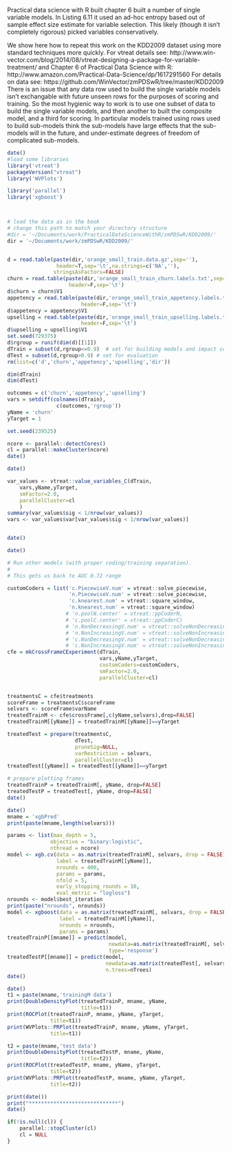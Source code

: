 

Practical data science with R built chapter 6 built a number of single variable models.
In Listing 6.11 it used an ad-hoc entropy based out of sample effect size estimate
for variable selection.  This likely (though it isn't completely rigorous) picked 
variables conservatively.

We show here how to repeat this work on the KDD2009 dataset using more standard
techniques more quickly.
For vtreat details see: 
   http://www.win-vector.com/blog/2014/08/vtreat-designing-a-package-for-variable-treatment/
and Chapter 6 of Practical Data Science with R: 
    http://www.amazon.com/Practical-Data-Science/dp/1617291560
For details on data see: 
    https://github.com/WinVector/zmPDSwR/tree/master/KDD2009
There is an issue that any data row used to build the single variable models isn't
exchangable with future unseen rows for the purposes of scoring and training.  So
the most hygienic way to work is to use one subset of data to build the single variable models,
and then another to built the composite model, and a third for scoring.  In particular
models trained using rows used to build sub-models think the sub-models have large effects
that the sub-models will in the future, and under-estimate degrees of freedom of complicated
sub-models.


```r
date()
#load some libraries
library('vtreat')
packageVersion("vtreat")
library('WVPlots') 

library('parallel')
library('xgboost')



# load the data as in the book
# change this path to match your directory structure
#dir = '~/Documents/work/PracticalDataScienceWithR/zmPDSwR/KDD2009/' 
dir = '~/Documents/work/zmPDSwR/KDD2009/' 


d = read.table(paste(dir,'orange_small_train.data.gz',sep=''),
                header=T,sep='\t',na.strings=c('NA',''), 
               stringsAsFactors=FALSE)
churn = read.table(paste(dir,'orange_small_train_churn.labels.txt',sep=''),
                    header=F,sep='\t')
d$churn = churn$V1
appetency = read.table(paste(dir,'orange_small_train_appetency.labels.txt',sep=''),
                        header=F,sep='\t')
d$appetency = appetency$V1
upselling = read.table(paste(dir,'orange_small_train_upselling.labels.txt',sep=''),
                        header=F,sep='\t')
d$upselling = upselling$V1
set.seed(729375)
d$rgroup = runif(dim(d)[[1]])
dTrain = subset(d,rgroup<=0.9)  # set for building models and impact coding
dTest = subset(d,rgroup>0.9) # set for evaluation
rm(list=c('d','churn','appetency','upselling','dir'))

dim(dTrain)
dim(dTest)

outcomes = c('churn','appetency','upselling')
vars = setdiff(colnames(dTrain),
                c(outcomes,'rgroup'))
yName = 'churn'
yTarget = 1

set.seed(239525)

ncore <- parallel::detectCores()
cl = parallel::makeCluster(ncore)
date()
```

```r
date()

var_values <- vtreat::value_variables_C(dTrain,
    vars,yName,yTarget,
    smFactor=2.0, 
    parallelCluster=cl
    )
summary(var_values$sig < 1/nrow(var_values))
vars <- var_values$var[var_values$sig < 1/nrow(var_values)]


date()
```


```r
date()

# Run other models (with proper coding/training separation).
#
# This gets us back to AUC 0.72 range

customCoders = list('c.PiecewiseV.num' = vtreat::solve_piecewise,
                    'n.PiecewiseV.num' = vtreat::solve_piecewise,
                    'c.knearest.num' = vtreat::square_window,
                    'n.knearest.num' = vtreat::square_window)
                   # 'n.poolN.center' = vtreat::ppCoderN, 
                   # 'c.poolC.center' = vtreat::ppCoderC)
                   # 'n.NonDecreasingV.num' = vtreat::solveNonDecreasing,
                   # 'n.NonIncreasingV.num' = vtreat::solveNonIncreasing, 
                   # 'c.NonDecreasingV.num' = vtreat::solveNonDecreasing,
                   # 'c.NonIncreasingV.num' = vtreat::solveNonIncreasing)
cfe = mkCrossFrameCExperiment(dTrain,
                              vars,yName,yTarget,
                              customCoders=customCoders,
                              smFactor=2.0, 
                              parallelCluster=cl)


treatmentsC = cfe$treatments
scoreFrame = treatmentsC$scoreFrame
selvars <- scoreFrame$varName
treatedTrainM <- cfe$crossFrame[,c(yName,selvars),drop=FALSE]
treatedTrainM[[yName]] = treatedTrainM[[yName]]==yTarget

treatedTest = prepare(treatmentsC,
                      dTest,
                      pruneSig=NULL, 
                      varRestriction = selvars,
                      parallelCluster=cl)
treatedTest[[yName]] = treatedTest[[yName]]==yTarget

# prepare plotting frames
treatedTrainP = treatedTrainM[, yName, drop=FALSE]
treatedTestP = treatedTest[, yName, drop=FALSE]
date()
```

```r
date()
mname = 'xgbPred'
print(paste(mname,length(selvars)))

params <- list(max_depth = 5, 
              objective = "binary:logistic",
              nthread = ncore)
model <- xgb.cv(data = as.matrix(treatedTrainM[, selvars, drop = FALSE]),
                label = treatedTrainM[[yName]],
                nrounds = 400,
                params = params,
                nfold = 5,
                early_stopping_rounds = 10,
                eval_metric = "logloss")
nrounds <- model$best_iteration
print(paste("nrounds", nrounds))
model <- xgboost(data = as.matrix(treatedTrainM[, selvars, drop = FALSE]),
                 label = treatedTrainM[[yName]],
                 nrounds = nrounds,
                 params = params)
treatedTrainP[[mname]] = predict(model, 
                                 newdata=as.matrix(treatedTrainM[, selvars, drop = FALSE]), 
                                 type='response')
treatedTestP[[mname]] = predict(model,
                                newdata=as.matrix(treatedTest[, selvars, drop = FALSE]), 
                                n.trees=nTrees)
date()
```

```r
date()
t1 = paste(mname,'trainingM data')
print(DoubleDensityPlot(treatedTrainP, mname, yName, 
                        title=t1))
print(ROCPlot(treatedTrainP, mname, yName, yTarget,
              title=t1))
print(WVPlots::PRPlot(treatedTrainP, mname, yName, yTarget,
              title=t1))

t2 = paste(mname,'test data')
print(DoubleDensityPlot(treatedTestP, mname, yName, 
                        title=t2))
print(ROCPlot(treatedTestP, mname, yName, yTarget,
              title=t2))
print(WVPlots::PRPlot(treatedTestP, mname, yName, yTarget,
              title=t2))

print(date())
print("*****************************")
date()
```

```r
if(!is.null(cl)) {
    parallel::stopCluster(cl)
    cl = NULL
}
```

